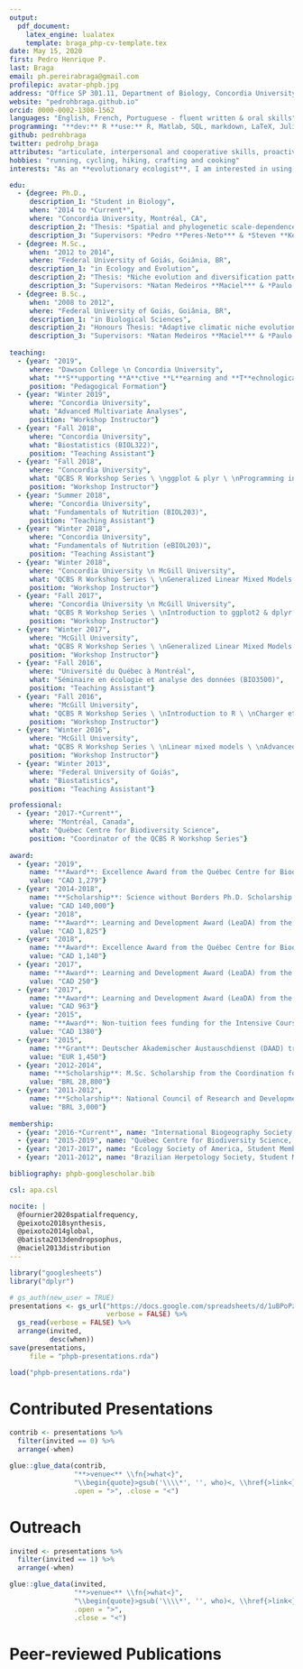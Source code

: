 ```yaml
---
output:
  pdf_document:
    latex_engine: lualatex
    template: braga_php-cv-template.tex
date: May 15, 2020
first: Pedro Henrique P. 
last: Braga
email: ph.pereirabraga@gmail.com
profilepic: avatar-phpb.jpg
address: "Office SP 301.11, Department of Biology, Concordia University"
website: "pedrohbraga.github.io"
orcid: 0000-0002-1308-1562
languages: "English, French, Portuguese - fluent written & oral skills"
programming: "**dev:** R **use:** R, Matlab, SQL, markdown, LaTeX, Julia"
github: pedrohbraga
twitter: pedrohp_braga
attributes: "articulate, interpersonal and cooperative skills, proactive leadership, adaptive management and organisational skills, public speaking and communication skills, cheerful $\\Summertree$"
hobbies: "running, cycling, hiking, crafting and cooking"
interests: "As an **evolutionary ecologist**, I am interested in using information on the **evolutionary history of species** and their **ecological attributes** to understand general **processes and mechanisms that generate biodiversity patterns**. In my research, I stress the **importance of phylogenetic and spatial scales and historical components of ecological and evolutionary drivers**. I practice and promote **open and reproducible science**. I am also dedicated towards the integration of evidence-based **active learning strategies** in my **teaching** and **scientific communication** abilities."

edu:
  - {degree: Ph.D.,
     description_1: "Student in Biology",
     when: "2014 to *Current*",
     where: "Concordia University, Montréal, CA",
     description_2: "Thesis: *Spatial and phylogenetic scale-dependence in the evolutionary and ecological determinants of diversity patterns in bats*",
     description_3: "Supervisors: *Pedro **Peres-Neto*** & *Steven **Kembel***"}
  - {degree: M.Sc.,
     when: "2012 to 2014",
     where: "Federal University of Goiás, Goiânia, BR",
     description_1: "in Ecology and Evolution",
     description_2: "Thesis: *Niche evolution and diversification patterns in Neotropical anurans*",
     description_3: "Supervisors: *Natan Medeiros **Maciel*** & *Paulo **De Marco***"}
  - {degree: B.Sc.,
     when: "2008 to 2012",
     where: "Federal University of Goiás, Goiânia, BR",
     description_1: "in Biological Sciences",
     description_2: "Honours Thesis: *Adaptive climatic niche evolution in bufonid frogs*",
     description_3: "Supervisors: *Natan Medeiros **Maciel*** & *Paulo **De Marco***"}
     
teaching:
  - {year: "2019", 
     where: "Dawson College \n Concordia University", 
     what: "**S**upporting **A**ctive **L**earning and **T**echnological **I**nnovation in **S**tudies of **E**ducation (SALTISE)",
     position: "Pedagogical Formation"}
  - {year: "Winter 2019", 
     where: "Concordia University", 
     what: "Advanced Multivariate Analyses",
     position: "Workshop Instructor"}
  - {year: "Fall 2018", 
     where: "Concordia University", 
     what: "Biostatistics (BIOL322)",
     position: "Teaching Assistant"}
  - {year: "Fall 2018", 
     where: "Concordia University", 
     what: "QCBS R Workshop Series \ \nggplot & plyr \ \nProgramming in R ",
     position: "Workshop Instructor"}
  - {year: "Summer 2018", 
     where: "Concordia University", 
     what: "Fundamentals of Nutrition (BIOL203)",
     position: "Teaching Assistant"}
  - {year: "Winter 2018", 
     where: "Concordia University", 
     what: "Fundamentals of Nutrition (eBIOL203)",
     position: "Teaching Assistant"}
  - {year: "Winter 2018", 
     where: "Concordia University \n McGill University", 
     what: "QCBS R Workshop Series \ \nGeneralized Linear Mixed Models \ \nMultivariate Analyses",
     position: "Workshop Instructor"}
  - {year: "Fall 2017", 
     where: "Concordia University \n McGill University", 
     what: "QCBS R Workshop Series \ \nIntroduction to ggplot2 & dplyr \ \nLinear Models in R",
     position: "Workshop Instructor"}
  - {year: "Winter 2017", 
     where: "McGill University", 
     what: "QCBS R Workshop Series \ \nGeneralized Linear Mixed Models \ \nMultivariate Analyses",
     position: "Workshop Instructor"}
  - {year: "Fall 2016", 
     where: "Université du Québec à Montréal", 
     what: "Séminaire en écologie et analyse des données (BIO3500)",
     position: "Teaching Assistant"}
  - {year: "Fall 2016", 
     where: "McGill University", 
     what: "QCBS R Workshop Series \ \nIntroduction to R \ \nCharger et manipuler des données en R \ \nLoading and manipulating data in R \ \nIntroduction to ggplot \ \nLinear models \ \nProgramming in R",
     position: "Workshop Instructor"}
  - {year: "Winter 2016", 
     where: "McGill University", 
     what: "QCBS R Workshop Series \ \nLinear mixed models \ \nAdvanced multivariate analyses \ \nProgramming in R",
     position: "Workshop Instructor"}
  - {year: "Winter 2013", 
     where: "Federal University of Goiás", 
     what: "Biostatistics",
     position: "Teaching Assistant"}

professional:
  - {year: "2017-*Current*", 
     where: "Montréal, Canada", 
     what: "Québec Centre for Biodiversity Science",
     position: "Coordinator of the QCBS R Workshop Series"}
  
award:
  - {year: "2019", 
     name: "**Award**: Excellence Award from the Québec Centre for Biodiversity Science (QCBS)", 
     value: "CAD 1,279"}
  - {year: "2014-2018",
     name: "**Scholarship**: Science without Borders Ph.D. Scholarship from the National Council of Research and Development (CNPq) (249289/2013-0)",
     value: "CAD 140,000"}
  - {year: "2018", 
     name: "**Award**: Learning and Development Award (LeaDA) from the Québec Centre for Biodiversity Science (QCBS)", 
     value: "CAD 1,825"}
  - {year: "2018", 
     name: "**Award**: Excellence Award from the Québec Centre for Biodiversity Science (QCBS)", 
     value: "CAD 1,140"}
  - {year: "2017", 
     name: "**Award**: Learning and Development Award (LeaDA) from the Québec Centre for Biodiversity Science (QCBS)", 
     value: "CAD 250"}
  - {year: "2017", 
     name: "**Award**: Learning and Development Award (LeaDA) from the Québec Centre for Biodiversity Science (QCBS)", 
     value: "CAD 963"}
  - {year: "2015", 
     name: "**Award**: Non-tuition fees funding for the Intensive Course in Biodiversity Science from the Québec Centre for Biodiversity Science (QCBS)", 
     value: "CAD 1380"}
  - {year: "2015", 
     name: "**Grant**: Deutscher Akademischer Austauschdienst (DAAD) travel grant for the 2015 iDiv Summer School on Biodiversity Synthesis", 
     value: "EUR 1,450"}
  - {year: "2012-2014", 
     name: "**Scholarship**: M.Sc. Scholarship from the Coordination for the Improvement of Higher Education Personnel (CAPES)", 
     value: "BRL 28,800"}
  - {year: "2011-2012", 
     name: "**Scholarship**: National Council of Research and Development (CNPq) Undergraduate Research Scholarship",
     value: "BRL 3,000"}
     
membership: 
  - {year: "2016-*Current*", name: "International Biogeography Society, Student Member"}
  - {year: "2015-2019", name: "Québec Centre for Biodiversity Science, Student Representative"}
  - {year: "2017-2017", name: "Ecology Society of America, Student Member"}
  - {year: "2011-2012", name: "Brazilian Herpetology Society, Student Member"}

bibliography: phpb-googlescholar.bib

csl: apa.csl

nocite: |
  @fournier2020spatialfrequency,
  @peixoto2018synthesis, 
  @peixoto2014global, 
  @batista2013dendropsophus,
  @maciel2013distribution
---
```


```r
library("googlesheets")
library("dplyr")
```


```r
# gs_auth(new_user = TRUE)
presentations <- gs_url("https://docs.google.com/spreadsheets/d/1uBPoPzRA4aY4tSeYbMXjpqEYKE0aGUEzKEopnxYyd9k/edit?usp=sharing",
                        verbose = FALSE) %>%
  gs_read(verbose = FALSE) %>%
  arrange(invited, 
          desc(when))
save(presentations, 
     file = "phpb-presentations.rda")
```

```r
load("phpb-presentations.rda")
```

# Contributed Presentations
\vspace{-0.05cm}

```r
contrib <- presentations %>%
  filter(invited == 0) %>%
  arrange(-when)

glue::glue_data(contrib, 
                "**>venue<** \\fn{>what<}",
                "\\begin{quote}>gsub('\\\\*', '', who)<, \\href{>link<}{>title<}. \\textit{>venue<}. (>when<). >where<.\\end{quote}",
                .open = ">", .close = "<")
```

# Outreach
\vspace{-0.05cm}

```r
invited <- presentations %>%
  filter(invited == 1) %>%
  arrange(-when)

glue::glue_data(invited, 
                "**>venue<** \\fn{>what<}",
                "\\begin{quote}>gsub('\\\\*', '', who)<, \\href{>link<}{>title<}. \\textit{>venue<}. (>when<). >where<.\\end{quote}",
                .open = ">", 
                .close = "<")
```

# Peer-reviewed Publications
\vspace{-0.05cm}
